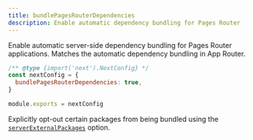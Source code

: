 ```yaml
---
title: bundlePagesRouterDependencies
description: Enable automatic dependency bundling for Pages Router
---
```


Enable automatic server-side dependency bundling for Pages Router applications. Matches the automatic dependency bundling in App Router.

```js filename="next.config.js"
/** @type {import('next').NextConfig} */
const nextConfig = {
  bundlePagesRouterDependencies: true,
}

module.exports = nextConfig
```

Explicitly opt-out certain packages from being bundled using the [`serverExternalPackages`](/docs/pages/api-reference/next-config-js/server-external-packages) option.
